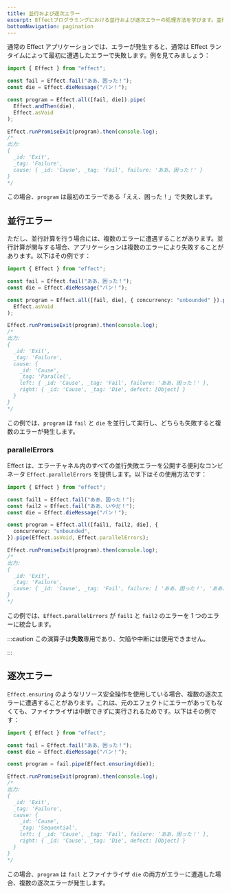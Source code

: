 ```yaml
---
title: 並行および逐次エラー
excerpt: Effectプログラミングにおける並行および逐次エラーの処理方法を学びます。並行計算や逐次操作を含むシナリオでのエラーハンドリングの挙動を理解します。複数の並行失敗を効率的に公開および処理するためのコンビネータ `Effect.parallelErrors` を探索します。
bottomNavigation: pagination
---
```


通常の Effect アプリケーションでは、エラーが発生すると、通常は Effect ランタイムによって最初に遭遇したエラーで失敗します。例を見てみましょう：

```ts twoslash
import { Effect } from "effect";

const fail = Effect.fail("ああ、困った！");
const die = Effect.dieMessage("バン！");

const program = Effect.all([fail, die]).pipe(
  Effect.andThen(die),
  Effect.asVoid
);

Effect.runPromiseExit(program).then(console.log);
/*
出力:
{
  _id: 'Exit',
  _tag: 'Failure',
  cause: { _id: 'Cause', _tag: 'Fail', failure: 'ああ、困った！' }
}
*/
```

この場合、`program` は最初のエラーである「ええ、困った！」で失敗します。

## 並行エラー

ただし、並行計算を行う場合には、複数のエラーに遭遇することがあります。並行計算が関与する場合、アプリケーションは複数のエラーにより失敗することがあります。以下はその例です：

```ts twoslash
import { Effect } from "effect";

const fail = Effect.fail("ああ、困った！");
const die = Effect.dieMessage("バン！");

const program = Effect.all([fail, die], { concurrency: "unbounded" }).pipe(
  Effect.asVoid
);

Effect.runPromiseExit(program).then(console.log);
/*
出力:
{
  _id: 'Exit',
  _tag: 'Failure',
  cause: {
    _id: 'Cause',
    _tag: 'Parallel',
    left: { _id: 'Cause', _tag: 'Fail', failure: 'ああ、困った！' },
    right: { _id: 'Cause', _tag: 'Die', defect: [Object] }
  }
}
*/
```

この例では、`program` は `fail` と `die` を並行して実行し、どちらも失敗すると複数のエラーが発生します。

### parallelErrors

Effect は、エラーチャネル内のすべての並行失敗エラーを公開する便利なコンビネータ `Effect.parallelErrors` を提供します。以下はその使用方法です：

```ts twoslash
import { Effect } from "effect";

const fail1 = Effect.fail("ああ、困った！");
const fail2 = Effect.fail("ああ、いやだ！");
const die = Effect.dieMessage("バン！");

const program = Effect.all([fail1, fail2, die], {
  concurrency: "unbounded",
}).pipe(Effect.asVoid, Effect.parallelErrors);

Effect.runPromiseExit(program).then(console.log);
/*
出力:
{
  _id: 'Exit',
  _tag: 'Failure',
  cause: { _id: 'Cause', _tag: 'Fail', failure: [ 'ああ、困った！', 'ああ、いやだ！' ] }
}
*/
```

この例では、`Effect.parallelErrors` が `fail1` と `fail2` のエラーを 1 つのエラーに統合します。

:::caution
この演算子は**失敗**専用であり、欠陥や中断には使用できません。

:::

## 逐次エラー

`Effect.ensuring` のようなリソース安全操作を使用している場合、複数の逐次エラーに遭遇することがあります。これは、元のエフェクトにエラーがあってもなくても、ファイナライザは中断できずに実行されるためです。以下はその例です：

```ts twoslash
import { Effect } from "effect";

const fail = Effect.fail("ああ、困った！");
const die = Effect.dieMessage("バン！");

const program = fail.pipe(Effect.ensuring(die));

Effect.runPromiseExit(program).then(console.log);
/*
出力:
{
  _id: 'Exit',
  _tag: 'Failure',
  cause: {
    _id: 'Cause',
    _tag: 'Sequential',
    left: { _id: 'Cause', _tag: 'Fail', failure: 'ああ、困った！' },
    right: { _id: 'Cause', _tag: 'Die', defect: [Object] }
  }
}
*/
```

この場合、`program` は `fail` とファイナライザ `die` の両方がエラーに遭遇した場合、複数の逐次エラーが発生します。
